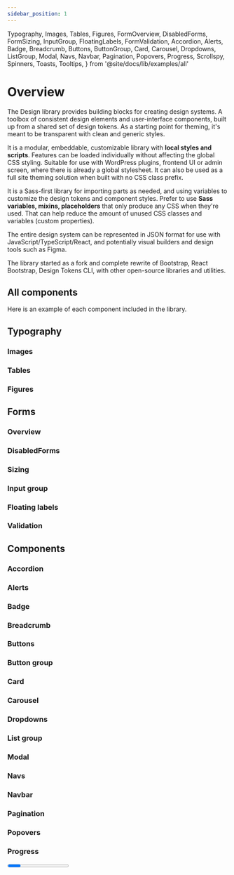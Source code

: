 ```yaml
---
sidebar_position: 1
---
```


  Typography,
  Images,
  Tables,
  Figures,
  FormOverview,
  DisabledForms,
  FormSizing,
  InputGroup,
  FloatingLabels,
  FormValidation,
  Accordion,
  Alerts,
  Badge,
  Breadcrumb,
  Buttons,
  ButtonGroup,
  Card,
  Carousel,
  Dropdowns,
  ListGroup,
  Modal,
  Navs,
  Navbar,
  Pagination,
  Popovers,
  Progress,
  Scrollspy,
  Spinners,
  Toasts,
  Tooltips,
} from '@site/docs/lib/examples/all'

# Overview

The Design library provides building blocks for creating design systems. A toolbox of consistent design elements and user-interface components, built up from a shared set of design tokens. As a starting point for theming, it's meant to be transparent with clean and generic styles.

It is a modular, embeddable, customizable library with **local styles and scripts**. Features can be loaded individually without affecting the global CSS styling. Suitable for use with WordPress plugins, frontend UI or admin screen, where there is already a global stylesheet. It can also be used as a full site theming solution when built with no CSS class prefix.

It is a Sass-first library for importing parts as needed, and using variables to customize the design tokens and component styles. Prefer to use **Sass variables, mixins, placeholders** that only produce any CSS when they're used. That can help reduce the amount of unused CSS classes and variables (custom properties).

The entire design system can be represented in JSON format for use with JavaScript/TypeScript/React, and potentially visual builders and design tools such as Figma.

The library started as a fork and complete rewrite of Bootstrap, React Bootstrap, Design Tokens CLI, with other open-source libraries and utilities.

<h2>All components</h2>

Here is an example of each component included in the library.

## Typography

<Typography />

### Images

<Images />

### Tables

<Tables />

### Figures

<Figures />

## Forms

### Overview

<FormOverview />

### DisabledForms

<DisabledForms />

### Sizing

<FormSizing />

### Input group

<InputGroup />

### Floating labels

<FloatingLabels />

### Validation

<FormValidation />

## Components

### Accordion

<Accordion />

### Alerts

<Alerts />

### Badge

<Badge />

### Breadcrumb

<Breadcrumb />

### Buttons

<Buttons />

### Button group

<ButtonGroup />

### Card

<Card />

### Carousel

<Carousel />

### Dropdowns

<Dropdowns />

### List group

<ListGroup />

### Modal

<Modal />

### Navs

<Navs />

### Navbar

<Navbar />

### Pagination

<Pagination />

### Popovers

<Popovers />

### Progress

<Progress />

### Scrollspy

<Scrollspy />

### Spinners

<Spinners />

### Toasts

<Toasts />

### Tooltips

<Tooltips />
